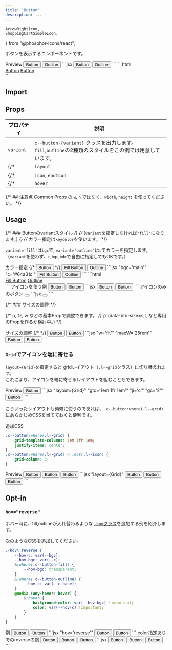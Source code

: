 ```yaml
---
title: 'Button'
description: ...
---
```


	ArrowRightIcon,
	ShoppingCartSimpleIcon,
} from "@phosphor-icons/react";


ボタンを表示するコンポーネントです。


<Preview>
	<PreviewTitle>Preview</PreviewTitle>
	<PreviewArea p='20' bg='u:stripe' isFlow='s'>
		<Button href='###' variant='fill' w='fit'>Button</Button>
		<Button href='###' variant='outline' w='fit'>Outline</Button>
	</PreviewArea>
	<PreviewCode slot='tab' label='JSX'>
		```jsx
		<Flex g='20'>
			<Button href='###' variant='fill'>Button</Button>
			<Button href='###' variant='outline'>Outline</Button>
		</Flex>
		```
	</PreviewCode>
	<PreviewCode slot='tab' label='HTML'>
		```html
		<div class="l--flex -g:20">
			<a class="c--button l--flex c--button-fill -td:n -lh:xs -px:30 -py:20 -ai:c" href="###">Button</a>
			<a class="c--button l--flex c--button-outline -td:n -lh:xs -px:30 -py:20 -ai:c" href="###">Button</a>
		</div>
		```
	</PreviewCode>
</Preview>

## Import
<ImportSource name='Button' css='css' react astro />

## Props

| プロパティ | 説明 |
|---|---|
|`variant`| `c--button-{variant}` クラスを出力します。`fill`,`outline`の2種類のスタイルをこの例では用意しています。|
{/* |`layout`| Buttonを構成するレイアウト用コンポーネントを指定できます。デフォルトは`Lism`です。| */}
{/* |`icon`, `endIcon` | ボタンテキストの左右に表示するアイコンを指定できます。| */}
{/* |`hover`| デフォルトは`fade`が指定されています。| */}


{/* ## 注意点
Common Props の `w`, `h` ではなく、`width`, `height` を使ってください。 */}



## Usage

{/* ### Buttonのvariantスタイル */}
{/* (`variant`を指定しなければ`'fill'`になります。) */}
{/* カラー指定は`keycolor`を使います。 */}

`variant='fill'`は`bgc`で, `variant='outline'`は`c`でカラーを指定します。  
（`variant`を使わず、`c`,`bgc`,`bdc`で自由に指定してもOKです。）


<Preview>
	<PreviewTitle>カラー指定</PreviewTitle>
	<PreviewArea p='20' bg='u:stripe'>
		<Flex g='20'>
			{/* <Button href='###' bgc='base-2' bdc='divider'>Button</Button> */}
			<Button href='###' variant='fill' bgc='main' bdrs='20' hov='fade'>Fill Button</Button>
			<Button href='###' variant='outline' c='#64a31c' bdrs='20' hov='fade'>Outline</Button>
		</Flex>
	</PreviewArea>
	<PreviewCode slot='tab' label='JSX'>
		```jsx "bgc='main'" "c='#64a31c'"
		<Flex g='20'>
			<Button href='###' variant='fill' bgc='main' bdrs='20' hov='fade'>Fill Button</Button>
			<Button href='###' variant='outline' c='#64a31c' bdrs='20' hov='fade'>Outline</Button>
		</Flex>
		```
	</PreviewCode>
	<PreviewCode slot='tab' label='HTML'>
		```html
		<div class='l--flex -g:20'>
			<a class='c--button l--flex c--button-fill -td:n -lh:xs -px:30 -py:20 -ai:c -bgc:main -bdrs:20 -hov:fade' href='###'>Fill Button</a>
			<a class='c--button l--flex c--button-outline -td:n -lh:xs -px:30 -py:20 -ai:c -c -bdrs:20 -hov:fade' style='--c:#64a31c' href='###'>Outline</a>
		</div>
		```
	</PreviewCode>
</Preview>


<Preview>
	<PreviewTitle>アイコンを使う例</PreviewTitle>
	<PreviewArea p='20' bg='u:stripe'>
		<Flex g='20'>
			<Button href='###' variant='fill' g='10' bdrs='5'>
				<Icon icon='cart' />
				<span>Button</span>
			</Button>
			<Button href='###' variant='outline' g='5' bdrs='5'>
				<span>Button</span>
				<Icon icon={ArrowRightIcon} offset='20% 0'/>
			</Button>
		</Flex>
	</PreviewArea>
	<PreviewCode slot='tab' label='JSX'>
		```jsx
		<Flex g='20'>
			<Button href='###' variant='fill' g='10' bdrs='5'>
				<Icon icon='cart' />
				<span>Button</span>
			</Button>
			<Button href='###' variant='outline' g='5' bdrs='5'>
				<span>Button</span>
				<Icon icon={ArrowRightIcon} offset='20% 0'/>
			</Button>
		</Flex>
		```
	</PreviewCode>
</Preview>



<Preview>
	<PreviewTitle>アイコンのみのボタン</PreviewTitle>
	<PreviewArea p='20' bg='u:stripe'>
		<Button href='###' variant='fill' w='fit' px='20' py='20' lh='1' bdrs='10'>
			<Icon icon={{as:ShoppingCartSimpleIcon, weight:'fill'}} fz='l'/>
		</Button> 
	</PreviewArea>
	<PreviewCode slot='tab' label='JSX'>
		```jsx
		<Button href='###' variant='fill' w='fit' px='20' py='20' lh='1' bdrs='10'>
			<Icon icon={{as:ShoppingCartSimpleIcon, weight:'fill'}} fz='l'/>
		</Button> 
		```
	</PreviewCode>
</Preview>




{/* ### サイズの調整 */}

{/* p, fz, w などの基本Propで調整できます。   */}
{/* (data-btn-size=s,l, など専用のPropを作るか検討中。) */}


<Preview>
	<PreviewTitle>サイズの調整</PreviewTitle>
	<PreviewArea p='20' isFlow='s' bg='u:stripe'>
		{/* <Flex g='20'> */}
		<Button href='###' variant='fill' g='10' w='fit' bdrs='10'>
			<Fragment>Button</Fragment>
		</Button>
		<Button href='###' variant='fill' maxW='25rem' jc='c' g='10' fz='l' bdrs='10'>
			<Fragment>Button</Fragment>
		</Button>
	</PreviewArea>
	<PreviewCode slot='tab' label='JSX'>
		```jsx "w='fit'" "maxW='25rem'"
		<Button href='###' variant='fill' g='10' w='fit' bdrs='10'>
			Button
		</Button>
		<Button href='###' variant='fill' maxW='25rem' jc='c' g='10' fz='l' bdrs='10'>
			Button
		</Button>
		```
	</PreviewCode>
</Preview>



### `Grid`でアイコンを端に寄せる

`layout={Grid}`を指定すると gridレイアウト（`.l--grid`クラス）に切り替えれます。  
これにより、アイコンを端に寄せるレイアウトを組むこともできます。

<Preview>
	<PreviewTitle>Preview</PreviewTitle>
	<PreviewArea resize p='20' isFlow='20'>
		<Button href='###' variant='fill' layout={Grid} gtc='1em 1fr 1em' ji='c' g='10' maxW='25rem'>
			<Icon icon='cart'/>
			<GridItem tag='span' gc='2'>Button</GridItem>
			<Icon icon={ArrowRightIcon}/>
		</Button>
	</PreviewArea>
	<PreviewCode slot='tab' label='JSX'>
		```jsx "layout={Grid}" "gtc='1em 1fr 1em'" "ji='c'" "gc='2'"
		<Button href='###' variant='fill' layout={Grid} gtc='1em 1fr 1em' ji='c' g='10' maxW='25rem'>
			<Icon icon='cart'/>
			<GridItem tag='span' gc='2'>Button</GridItem>
			<Icon icon={ArrowRightIcon}/>
		</Button>
		```
	</PreviewCode>
</Preview>


こういったレイアウトも頻繁に使うのであれば、`.c--button:where(.l--grid)`にあらかじめCSSを当てておくと便利です。

<PreviewTitle>追加CSS</PreviewTitle>
```css
.c--button:where(.l--grid) {
	grid-template-columns: 1em 1fr 1em;
	justify-items: center;
}
.c--button:where(.l--grid) > :not(.l--icon) {
	grid-column: 2;
}
```
<Preview>
	<PreviewTitle>Preview</PreviewTitle>
	<PreviewArea resize p='20' isFlow='20'>
		<Button href='###' variant='fill' layout={Grid} g='10' maxW='25rem'>
			<Icon icon='cart'/>
			<span>Button</span>
		</Button>
		<Button href='###' variant='fill' layout={Grid} g='10' maxW='25rem'>
			<span>Button</span>
			<Icon icon={ArrowRightIcon}/>
		</Button>
		<Button href='###' variant='fill' layout={Grid} g='10' maxW='25rem'>
			<Icon icon='cart'/>
			<span>Button</span>
			<Icon icon={ArrowRightIcon}/>
		</Button>
	</PreviewArea>
	<PreviewCode slot='tab' label='JSX'>
		```jsx "layout={Grid}"
		<Button href='###' variant='fill' layout={Grid} g='10' maxW='25rem'>
			<Icon icon='cart'/>
			<span>Button</span>
		</Button>
		<Button href='###' variant='fill' layout={Grid} g='10' maxW='25rem'>
			<span gc='2'>Button</span>
			<Icon icon={ArrowRightIcon}/>
		</Button>
		<Button href='###' variant='fill' layout={Grid} g='10' maxW='25rem'>
			<Icon icon='cart'/>
			<span>Button</span>
			<Icon icon={ArrowRightIcon}/>
		</Button>
		```
	</PreviewCode>
</Preview>


## Opt-in

### `hov="reverse"`

ホバー時に、fill,outlineが入れ替わるような [`-hov`クラス](/css/hover)を追加する例を紹介します。


<PreviewTitle>次のようなCSSを追加してください。</PreviewTitle>
```scss
.-hov\:reverse {
	--hov-c: var(--bgc);
	--hov-bgc: var(--c);
	&:where(.c--button-fill) {
		--hov-bgc: transparent;
	}
	&:where(.c--button-outline) {
		--hov-c: var(--c-base);
	}
	@media (any-hover: hover) {
		&:hover {
			background-color: var(--hov-bgc) !important;
			color: var(--hov-c) !important;
		}
	}
}
```

<Preview>
	<PreviewTitle>例</PreviewTitle>
	<PreviewArea p='20' bg='u:stripe'>
		<Flex g='20'>
			<Button href='###' hov='reverse' variant='fill' jc='c' w='50%'>Button</Button>
			<Button href='###' hov='reverse' variant='outline' jc='c' w='50%'>Button</Button>
		</Flex>
	</PreviewArea>
	<PreviewCode slot='tab' label='JSX'>
	```jsx "hov='reverse'"
	<Flex g='20'>
		<Button href='###' hov='reverse' variant='fill' jc='c' w='50%'>Button</Button>
		<Button href='###' hov='reverse' variant='outline' jc='c' w='50%'>Button</Button>
	</Flex>
	```
	</PreviewCode>
</Preview>

<Preview>
	<PreviewTitle>color指定ありでのreverseの例</PreviewTitle>
	<PreviewArea resize p='20' bg='u:stripe'>
		<Flex variant='cluster' g='20'>
			<Button href='###' hov='reverse' variant='fill' bgc='main'>Button</Button>
			<Button href='###' hov='reverse' variant='outline' c='#64a31c'>Button</Button>
			<Button href='###' hov='reverse' variant='' bgc='base-2' c='link'>Button</Button>
		</Flex>
	</PreviewArea>
	<PreviewCode slot='tab' label='JSX'>
		```jsx
		<Flex variant='cluster' g='20'>
			<Button href='###' hov='reverse' variant='fill' bgc='main'>Button</Button>
			<Button href='###' hov='reverse' variant='outline' c='#64a31c'>Button</Button>
			<Button href='###' hov='reverse' variant='' bgc='base-2' c='link'>Button</Button>
		</Flex>
		```
	</PreviewCode>
</Preview>

